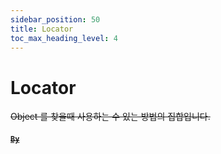 ```yaml
---
sidebar_position: 50
title: Locator
toc_max_heading_level: 4
---
```


# Locator <s generated />

Object 를 찾을때 사용하는 수 있는 방법의 집합입니다.

#### [`By`]( ../classes/by) <s generated />

